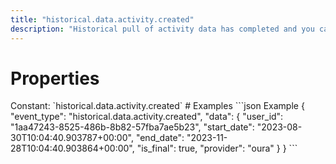 ```yaml
---
title: "historical.data.activity.created"
description: "Historical pull of activity data has completed and you can now pull data for this resource."
---
```

# Properties
<ResponseField name="event_type" type="const string" required="true">
Constant: `historical.data.activity.created`
</ResponseField>
<ResponseField name="data" type="HistoricalDataCreated" required="true">
<Expandable title="HistoricalDataCreated" defaultOpen="true">
<ResponseField name="user_id" type="string" required="true">
</ResponseField>
<ResponseField name="start_date" type="string" required="true">
</ResponseField>
<ResponseField name="end_date" type="string" required="true">
</ResponseField>
<ResponseField name="is_final" type="boolean" required="true">
</ResponseField>
<ResponseField name="provider" type="string" required="true">
</ResponseField>
</Expandable>
</ResponseField>
# Examples
<CodeGroup>
```json Example
{
  "event_type": "historical.data.activity.created",
  "data": {
    "user_id": "1aa47243-8525-486b-8b82-57fba7ae5b23",
    "start_date": "2023-08-30T10:04:40.903787+00:00",
    "end_date": "2023-11-28T10:04:40.903864+00:00",
    "is_final": true,
    "provider": "oura"
  }
}
```
</CodeGroup>

